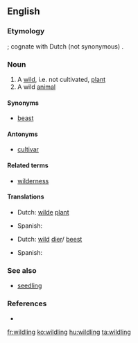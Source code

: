 ==English==

===Etymology===
{{suffix|wild|ling|t2=descendant|lang=en}}; cognate with Dutch (not synonymous) {{term|wildeling|lang=nl}}.

===Noun===
{{en-noun}}

# A [[wild]], i.e. not cultivated, [[plant]]
# A wild [[animal]]

====Synonyms====
* {{sense|animal}} [[beast]]

====Antonyms====
* [[cultivar]]

====Related terms====
* [[wilderness]]

====Translations====
{{trans-top|wild plant}}
* Dutch: [[wilde]] [[plant]]
{{trans-mid}}
* Spanish: {{t|es|planta silvestre|f}}
{{trans-bottom}}

{{trans-top|wild animal}}
* Dutch: [[wild]] [[dier]]/ [[beest]]
{{trans-mid}}
* Spanish: {{t|es|animal salvaje|m}}
{{trans-bottom}}

===See also===
* [[seedling]]

===References===
* {{R:Websters}}

[[fr:wildling]]
[[ko:wildling]]
[[hu:wildling]]
[[ta:wildling]]